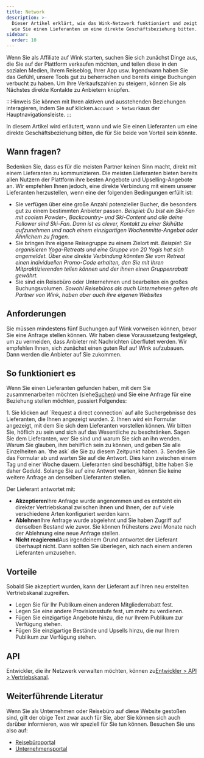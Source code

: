 ```yaml
---
title: Network
description: >-
  Dieser Artikel erklärt, wie das Wink-Netzwerk funktioniert und zeigt Ihnen,
  wie Sie einen Lieferanten um eine direkte Geschäftsbeziehung bitten.
sidebar:
  order: 10
---
```


Wenn Sie als Affiliate auf Wink starten, suchen Sie sich zunächst Dinge aus, die Sie auf der Plattform verkaufen möchten, und teilen diese in den sozialen Medien, Ihrem Reiseblog, Ihrer App usw.
Irgendwann haben Sie das Gefühl, unsere Tools gut zu beherrschen und bereits einige Buchungen verbucht zu haben.
Um Ihre Verkaufszahlen zu steigern, können Sie als Nächstes direkte Kontakte zu Anbietern knüpfen.

:::Hinweis
Sie können mit Ihren aktiven und ausstehenden Beziehungen interagieren, indem Sie auf klicken.`Account > Network`aus der Hauptnavigationsleiste.
:::

In diesem Artikel wird erläutert, wann und wie Sie einen Lieferanten um eine direkte Geschäftsbeziehung bitten, die für Sie beide von Vorteil sein könnte.

## Wann fragen?

Bedenken Sie, dass es für die meisten Partner keinen Sinn macht, direkt mit einem Lieferanten zu kommunizieren. Die meisten Lieferanten bieten bereits allen Nutzern der Plattform ihre besten Angebote und Upselling-Angebote an.
Wir empfehlen Ihnen jedoch, eine direkte Verbindung mit einem unserer Lieferanten herzustellen, wenn eine der folgenden Bedingungen erfüllt ist:

* Sie verfügen über eine große Anzahl potenzieller Bucher, die besonders gut zu einem bestimmten Anbieter passen.
  *Beispiel: Du bist ein Ski-Fan mit coolem Powder-, Backcountry- und Ski-Content und alle deine Follower sind Ski-Fan. Dann ist es clever, Kontakt zu einer Skihütte aufzunehmen und nach einem einzigartigen Wochenmitte-Angebot oder Ähnlichem zu fragen.*
* Sie bringen Ihre eigene Reisegruppe zu einem Zielort mit.
  *Beispiel: Sie organisieren Yoga-Retreats und eine Gruppe von 20 Yogis hat sich angemeldet. Über eine direkte Verbindung könnten Sie vom Retreat einen individuellen Promo-Code erhalten, den Sie mit Ihren Mitpraktizierenden teilen können und der ihnen einen Gruppenrabatt gewährt.*
* Sie sind ein Reisebüro oder Unternehmen und bearbeiten ein großes Buchungsvolumen.
  *Sowohl Reisebüros als auch Unternehmen gelten als Partner von Wink, haben aber auch ihre eigenen Websites*

## Anforderungen

Sie müssen mindestens fünf Buchungen auf Wink vorweisen können, bevor Sie eine Anfrage stellen können.
Wir haben diese Voraussetzung festgelegt, um zu vermeiden, dass Anbieter mit Nachrichten überflutet werden. Wir empfehlen Ihnen, sich zunächst einen guten Ruf auf Wink aufzubauen. Dann werden die Anbieter auf Sie zukommen.

## So funktioniert es

Wenn Sie einen Lieferanten gefunden haben, mit dem Sie zusammenarbeiten möchten (siehe[Suchen](/studio/search/)) und Sie eine Anfrage für eine Beziehung stellen möchten, passiert Folgendes:

<Steps>
  1. Sie klicken auf `Request a direct connection` auf alle Suchergebnisse des Lieferanten, die Ihnen angezeigt wurden.
  2. Ihnen wird ein Formular angezeigt, mit dem Sie sich dem Lieferanten vorstellen können. Wir bitten Sie, höflich zu sein und sich auf das Wesentliche zu beschränken. Sagen Sie dem Lieferanten, wer Sie sind und warum Sie sich an ihn wenden. Warum Sie glauben, ihm behilflich sein zu können, und geben Sie alle Einzelheiten an. `the ask` die Sie zu diesem Zeitpunkt haben.
  3. Senden Sie das Formular ab und warten Sie auf die Antwort. Dies kann zwischen einem Tag und einer Woche dauern. Lieferanten sind beschäftigt, bitte haben Sie daher Geduld. Solange Sie auf eine Antwort warten, können Sie keine weitere Anfrage an denselben Lieferanten stellen.
</Steps>


Der Lieferant antwortet mit:

* **Akzeptieren**Ihre Anfrage wurde angenommen und es entsteht ein direkter Vertriebskanal zwischen ihnen und Ihnen, der auf viele verschiedene Arten konfiguriert werden kann.
* **Ablehnen**Ihre Anfrage wurde abgelehnt und Sie haben Zugriff auf denselben Bestand wie zuvor. Sie können frühestens zwei Monate nach der Ablehnung eine neue Anfrage stellen.
* **Nicht reagierend**Aus irgendeinem Grund antwortet der Lieferant überhaupt nicht. Dann sollten Sie überlegen, sich nach einem anderen Lieferanten umzusehen.

## Vorteile

Sobald Sie akzeptiert wurden, kann der Lieferant auf Ihren neu erstellten Vertriebskanal zugreifen.

* Legen Sie für Ihr Publikum einen anderen Mitgliederrabatt fest.
* Legen Sie eine andere Provisionsstufe fest, um mehr zu verdienen.
* Fügen Sie einzigartige Angebote hinzu, die nur Ihrem Publikum zur Verfügung stehen.
* Fügen Sie einzigartige Bestände und Upsells hinzu, die nur Ihrem Publikum zur Verfügung stehen.

## API

Entwickler, die ihr Netzwerk verwalten möchten, können zu[Entwickler > API > Vertriebskanal](/developers/apis/#sales-channel-api).

## Weiterführende Literatur

Wenn Sie als Unternehmen oder Reisebüro auf diese Website gestoßen sind, gilt der obige Text zwar auch für Sie, aber Sie können sich auch darüber informieren, was wir speziell für Sie tun können. Besuchen Sie uns also auf:

* [Reisebüroportal](/travel-agent/what-is-agent/)
* [Unternehmensportal](/corporate/what-is-group/)

